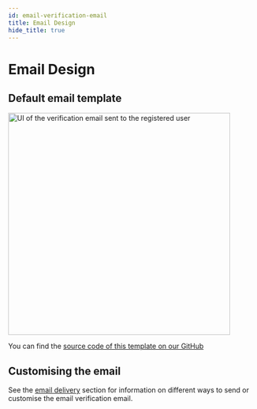 ```yaml
---
id: email-verification-email
title: Email Design
hide_title: true
---
```


<!-- ./thirdpartyemailpassword/common-customizations/email-verification/email-verification-email.mdx -->


# Email Design

## Default email template

<img alt="UI of the verification email sent to the registered user" width="450px" src="/img/emailpassword/email-verify-email.png" />

You can find the [source code of this template on our GitHub](https://github.com/supertokens/email-sms-templates/blob/master/email-html/email-verification.html)

## Customising the email

See the [email delivery](../../email-delivery/about) section for information on different ways to send or customise the email verification email.
